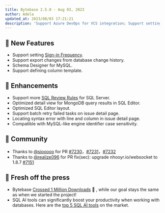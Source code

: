 ```yaml
---
title: Bytebase 2.5.0 - Aug 03, 2023
author: Adela
updated_at: 2023/08/03 17:21:21
description: 'Support Azure DevOps for VCS integration; Support setting Sign-in Frequency'
---
```



## 🚀 New Features

- Support setting [Sign-in Frequency](/administration/sign-in-restriction/#sign-in-frequency).
- Support export changes from database change history.
- Schema Designer for MySQL.
- Support defining column template.

## 🎄 Enhancements

- Support more [SQL Review Rules](/sql-review/review-rules/) for SQL Server.
- Optimized detail view for MongoDB query results in SQL Editor.
- Optimized SQL Editor layout.
- Support batch retry failed tasks on issue detail page.
- Locating syntax error with line and column in issue detail page.
- Compatible with MySQL-like engine identifier case sensitivity.

## 🎠 Community

- Thanks to [@siooooo](https://github.com/siooooo) for PR [#7230](https://github.com/bytebase/bytebase/pull/7230)，[#7231](https://github.com/bytebase/bytebase/pull/7231)，[#7232](https://github.com/bytebase/bytebase/pull/7232)
- Thanks to [@realize096](https://github.com/realize096) for PR fix(sec): upgrade nhooyr.io/websocket to 1.8.7 [#7151](https://github.com/bytebase/bytebase/pull/7151)

## 📰 Fresh off the press

- Bytebase [Crossed 1 Million Downloads](https://www.bytebase.com/blog/one-million-downloads/) 🎉 , while our goal stays the same as when we started the project!
- SQL AI tools can significantly boost your productivity when working with databases. Here are the [top 5 SQL AI tools](https://www.bytebase.com/blog/top-sql-ai-tools/) on the market.

<InstallUpgrade />
